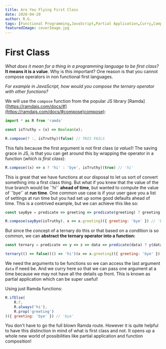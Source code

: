 ```yaml
---
title: Are You Flying First Class
date: 2020-04-20
author: R.G.
tags: [Functional Programming,JavaScript,Partial Application,Curry,Composition]
featuredImage: coverImage.jpg
---
```


First Class
===========

_What does it mean for a thing in a programming language to be first class?_ **It means it is a value**. Why is this important? One reason is that you cannot compose operators in non functional first languages.

_For example in JavaScript, how would you compose the ternary operator with other functions?_

We will use the `compose` function from the popular JS library \[Ramda\]([https://ramdajs.com/docs/#](https://ramdajs.com/docs/#compose)compose):

```javascript
import * as R from 'ramda'

const isTruthy = (x) => Boolean(x);

R.compose(? :, isTruthy)(false) // THIS FAILS
```

This fails because the first argument is not first class (_a value_)! The saving grace in JS, is that you can get around this by wrapping the operator in a function (_which is first class_):

```javascript
R.compose((x) => x ? 'hi' : 'bye', isTruthy)(true) // 'hi'
```

This is great that we have functions at our disposal to let us sort of convert something into a first class thing. But what if you knew that the value of the true branch would be \`'hi'\` **ahead of time**, but wanted to compute the value of \`'bye'\` at **run time**. One common use case is if your user gave you a list of settings at run time but you had set up some good defaults ahead of time. This is a contrived example, but we can achieve this like so:

```javascript
const sayBye = predicate => greeting => predicate(greeting) ? greeting : 'hi'

R.compose(sayBye(isTruthy), x => x.greeting)({ greeting: 'bye' }) // 'bye'
```

But since the concept of a ternary do this or that based on a condition is so common, we can **abstract the ternary operator into a function:**

```javascript
const ternary = predicate => y => z => data => predicate(data) ? y(data) : z(data)

ternary(() => false)(() => 'hi')(x => x.greeting)({ greeting: 'bye' }) // 'bye'
```

We need the arguments to be functions so we can access the last argument `data` if need be. And we curry here so that we can pass one argument at a time because we may not have all the details up front. This is known as partial application which can be super useful!

Using just Ramda functions:

```javascript
R.ifElse(
    R.F,
    R.always('hi'),
    R.prop('greeting')
)({ greeting: 'bye' }) // 'bye'
```

You don't have to go the full blown Ramda route. However it is quite helpful to have this distinction in mind of what is first class and not. It opens up a whole new world of possibilities like partial application and function composition!